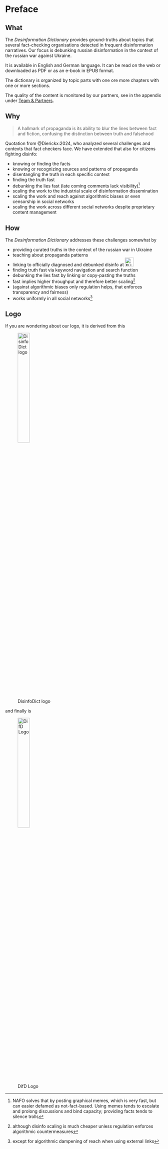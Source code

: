 # Preface {.unnumbered #sec-intro-preface}

## What

The *Desinformation Dictionary* provides ground-truths about topics that several fact-checking organisations detected in frequent disinformation narratives. Our focus is debunking russian disinformation in the context of the russian war against Ukraine.  

It is available in English and German language. It can be read on the web or downloaded as PDF or as an e-book in EPUB format.  

The dictionary is organized by topic parts with one ore more chapters with one or more sections.  

The quality of the content is monitored by our partners, see in the appendix under [Team & Partners](#sec-appendix-about).  


## Why 

> A hallmark of propaganda is its ability to blur the lines between fact and fiction, confusing the distinction between truth and falsehood

Quotation from @Dierickx:2024, who analyzed several challenges and contexts that fact checkers face. We have extended that also for citizens fighting disinfo:

- knowing or finding the facts
- knowing or recognizing sources and patterns of propaganda
- disentangling the truth in each specific context
- finding the truth fast
- debunking the lies fast (late coming comments lack visibility)^[NAFO solves that by posting graphical memes, which is very fast, but can easier defamed as not-fact-based. Using memes tends to escalate and prolong discussions and bind capacity; providing facts tends to silence trolls]
- scaling the work to the industrial scale of disinformation dissemination
- scaling the work and reach against algorithmic biases or even censorship in social networks
- scaling the work across different social networks despite proprietary content management


## How

The *Desinformation Dictionary*  addresses these challenges somewhat by

- providing curated truths in the context of the russian war in Ukraine
- teaching about propaganda patterns
- linking to officially diagnosed and debunked disinfo at [![EUvsDisinfo](../all_common_img/EUvsDisinfo_400x240.jpg){height=2em}](https://euvsdisinfo.eu/disinformation-cases/)
- finding truth fast via keyword navigation and search function
- debunking the lies fast by linking or copy-pasting the truths
- fast implies higher throughput and therefore better scaling^[although disinfo scaling is much cheaper unless regulation enforces algorithmic countermeasures]
- (against algorithmic biases only regulation helps, that enforces transparency and fairness)
- works uniformly in all social networks^[except for algorithmic dampening of reach when using external links]


## Logo

If you are wondering about our logo, it is derived from this

![DisinfoDict logo](../all_common_img/DisinfoDict_logo_2.7x1.png){width=30%}

and finally is

![DifD Logo](../all_common_img/DisinfoDict_logo_1x1_trans.png){width=30%}
